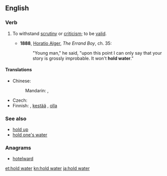 ==English==

===Verb===
{{head|en|verb|head=[[hold]] [[water]]}}

# {{idiomatic}} To withstand [[scrutiny]] or [[criticism]]; to be [[valid]].
#* '''1888''', [[w:Horatio Alger, Jr.|Horatio Alger]], ''The Errand Boy'', ch. 35:
#*: "Young man," he said, "upon this point I can only say that your story is grossly improbable. It won't '''hold water'''."

====Translations====
{{trans-top|withstand scrutiny}}
* Chinese:
*: Mandarin: {{t|cmn|站得住腳|sc=Hani}}, {{t|cmn|站得住脚|tr=zhàndezhù jiǎo|sc=Hani}}
{{trans-mid}}
* Czech: {{t-|cs|hořet}}
* Finnish: {{t-|fi|pitää vettä}},  [[kestää#Finnish|kestää]] {{t-|fi|tarkastelu|alt=tarkastelua}},  [[olla#Finnish|olla]] {{t-|fi|vedenpitävä}}
{{trans-bottom}}

===See also===
* [[hold up]]
* [[hold one's water]]

===Anagrams===
* [[hotelward#English|hotelward]]

[[et:hold water]]
[[kn:hold water]]
[[ja:hold water]]
